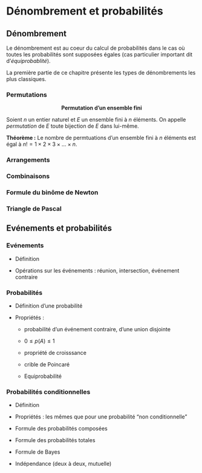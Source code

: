 # Dénombrement et probabilités

## Dénombrement

\noindent Le dénombrement est au coeur du calcul de probabilités dans le cas où toutes les probabilités sont supposées égales (cas particulier important dit d'*équiprobablité*).

\noindent La première partie de ce chapitre présente les types de dénombrements les plus classiques.

### Permutations

:::: {.defbox .def data-latex="important"}
<center>**Permutation d'un ensemble fini**</center> Soient $n$ un entier naturel et $E$ un ensemble fini à $n$ éléments. On appelle *permutation* de $E$ toute bijection de $E$ dans lui-même.
\vspace{0.5cm}
::::

\noindent 

:::: {.thmbox .thm data-latex="important"}
**Théorème :** Le nombre de permtuations d'un ensemble fini à $n$ éléments est égal à $n!=1\times 2\times 3\times\dots\times n$.
::::

### Arrangements

### Combinaisons

### Formule du binôme de Newton

### Triangle de Pascal

## Evénements et probabilités

### Evénements

-   Définition

-   Opérations sur les événements : réunion, intersection, événement contraire

### Probabilités

-   Définition d'une probabilité

-   Propriétés :

    -   probabilité d'un événement contraire, d'une union disjointe

    -   $0\leq p(A)\leq 1$

    -   propriété de croisssance

    -   crible de Poincaré

    -   Equiprobabilité

### Probabilités conditionnelles


-   Définition

-   Propriétés : les mêmes que pour une probabilité "non conditionnelle"

-   Formule des probabilités composées

-   Formule des probabilités totales

-   Formule de Bayes

-   Indépendance (deux à deux, mutuelle)
